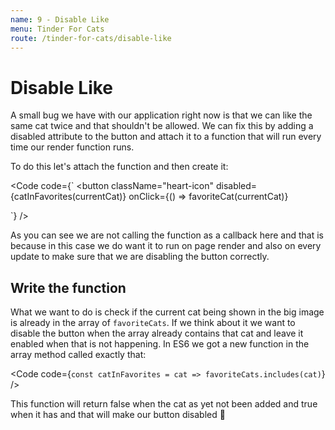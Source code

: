 ```yaml
---
name: 9 - Disable Like
menu: Tinder For Cats
route: /tinder-for-cats/disable-like
---
```



# Disable Like

A small bug we have with our application right now is that we can like the same cat twice and that shouldn't be allowed. We can fix this by adding a disabled attribute to the button and attach it to a function that will run every time our render function runs.

To do this let's attach the function and then create it:

<Code
  code={`
<button
  className="heart-icon"
  disabled={catInFavorites(currentCat)}
  onClick={() => favoriteCat(currentCat)}
>
  <GoHeart size="30" color="#f44336" />
</button>
`}
/>

As you can see we are not calling the function as a callback here and that is because in this case we do want it to run on page render and also on every update to make sure that we are disabling the button correctly.

## Write the function

What we want to do is check if the current cat being shown in the big image is already in the array of `favoriteCats`. If we think about it we want to disable the button when the array already contains that cat and leave it enabled when that is not happening. In ES6 we got a new function in the array method called exactly that:

<Code
  code={`
  const catInFavorites = cat => favoriteCats.includes(cat)
`}
/>

This function will return false when the cat as yet not been added and true when it has and that will make our button disabled 🎉
